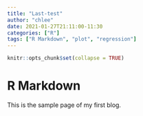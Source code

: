 ```yaml
---
title: "Last-test"
author: "chlee"
date: 2021-01-27T21:11:00-11:30
categories: ["R"]
tags: ["R Markdown", "plot", "regression"]
---
```


```r
knitr::opts_chunk$set(collapse = TRUE)
```

# R Markdown

This is the sample page of my first blog.

